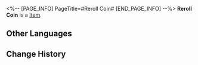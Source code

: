 <%-- [PAGE_INFO]
PageTitle=#Reroll Coin#
[END_PAGE_INFO] --%>
{{Item Infobox
|id          = 252106
|image       = Item Reroll Coin.png{{subst:void|<!--$UPLOAD:<<SpriteOutput/ItemFigures/281017.png>-<Item Reroll Coin.png>-<Item Icons>>-->}}
|type        = 
|invCategory = 
|rarity      = 3
|effect      = 
|description = A special item used in Guest Occurrences. Can be used to reroll the random wheel once.
}}
{{Description|The desire of "not wanting to have regrets" materialized into a miraculous coin.<br /><br />''"The decision you wanted to make via tossing a coin was already decided long before the coin fell."''}}
'''Reroll Coin''' is a [[Item]].

==Other Languages==
{{Other Languages
|en   = Reroll Coin
|zhs  = 重转硬币
|zht  = 重轉硬幣
|ja   = スピンコイン
|ko   = 리롤 동전
|es   = Moneda de reintento
|fr   = Pièce de relance
|ru   = Монета повтора
|th   = เหรียญสุ่มใหม่
|vi   = Xu Quay Lại
|de   = Neuwurf-Münze
|id   = Koin Putar Ulang
|pt   = Moeda de Nova Jogada
}}

==Change History==
{{Change History|3.2}}